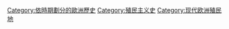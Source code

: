 [[Category:依時期劃分的歐洲歷史|Category:依時期劃分的歐洲歷史]]
[[Category:殖民主义史|Category:殖民主义史]]
[[Category:现代欧洲殖民地|Category:现代欧洲殖民地]]